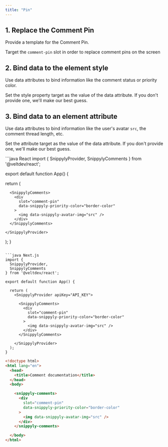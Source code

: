 ```yaml
---
title: "Pin"
---
```



## 1. Replace the Comment Pin

Provide a template for the Comment Pin.

Target the `comment-pin` slot in order to replace comment pins on the screen

## 2. Bind data to the element style

Use data attributes to bind information like the comment status or priority color.

Set the style property target as the value of the data attribute. If you don't provide one, we'll make our best guess.

## 3. Bind data to an element attribute

Use data attributes to bind information like the user's avatar `src`, the comment thread length, etc.

Set the attribute target as the value of the data attribute. If you don't provide one, we'll make our best guess.


<RequestExample>
```java React
import { 
  SnippylyProvider, 
  SnippylyComments
} from '@veltdev/react';

export default function App() {

  return (
    <SnippylyProvider apiKey="API_KEY">

      <SnippylyComments>
        <div 
          slot="comment-pin" 
          data-snippyly-priority-color="border-color"
        >
          <img data-snippyly-avatar-img="src" />
        </div>
      </SnippylyComments>

    </SnippylyProvider>
  );
}
```

```java Next.js
import { 
  SnippylyProvider, 
  SnippylyComments
} from '@veltdev/react';

export default function App() {

  return (
    <SnippylyProvider apiKey="API_KEY">

      <SnippylyComments>
        <div 
          slot="comment-pin" 
          data-snippyly-priority-color="border-color"
        >
          <img data-snippyly-avatar-img="src" />
        </div>
      </SnippylyComments>

    </SnippylyProvider>
  );
}
```
```html HTML
<!doctype html>
<html lang="en">
  <head>
    <title>Comment documentation</title>
  </head>
  <body>

    <snippyly-comments>
      <div 
        slot="comment-pin" 
        data-snippyly-priority-color="border-color"
      >
        <img data-snippyly-avatar-img="src" />
      </div>
    </snippyly-comments>

  </body>
</html>
```

</RequestExample>
